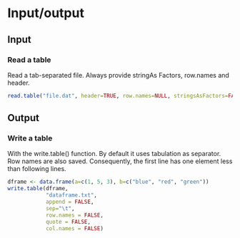 Input/output
================================================================================

Input
--------------------------------------------------------------------------------

### Read a table

Read a tab-separated file. Always provide stringAs Factors, row.names and header.

```r
read.table("file.dat", header=TRUE, row.names=NULL, stringsAsFactors=FALSE)
```


Output
--------------------------------------------------------------------------------

### Write a table

With the write.table() function. By default it uses tabulation as separator. 
Row names are also saved. Consequently, the first line has one element less than following lines.

```r
dframe <- data.frame(a=c(1, 5, 3), b=c("blue", "red", "green"))
write.table(dframe, 
            "dataframe.txt", 
            append = FALSE, 
            sep="\t", 
            row.names = FALSE, 
            quote = FALSE, 
            col.names = FALSE)
```

